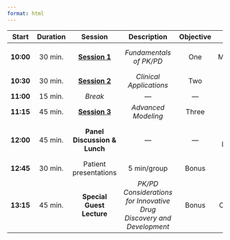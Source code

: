 ```yaml
---
format: html
---
```


|    Start   |  Duration  |   Session                                       |        Description        |      Objective    |                 Speaker                |
|:----------:|:----------:|:-----------------------------------------------:|:-------------------------:|:-----------------:|:--------------------------------------:|
| **10:00**  |   30 min.  |  [**Session 1**](sessions/session_01/page.html) | *Fundamentals of PK/PD*   |         One       | Jacob K. McPherson, Pharm.D.           |
| **10:30**  |   30 min.  |  [**Session 2**](sessions/session_02/page.html) | *Clinical Applications*   |         Two       |                    "                   |
| **11:00**  |   15 min.  |  *Break*                                        |            —              |         —         |                    —                   |
| **11:15**  |   45 min.  |  [**Session 3**](sessions/session_03/page.html) |   *Advanced Modeling*     |        Three      |                    "                   |
| **12:00**  |   45 min.  |  **Panel Discussion & Lunch**                   |            —              |         —         |  Taryn A. Eubank, Pharm.D., SC, JKM    |
| **12:45**  |   30 min.  |  Patient presentations                          |      5 min/group          |        Bonus      |                    —                   |
| **13:15**  |   45 min.  |  **Special Guest Lecture**                      |*PK/PD Considerations for Innovative Drug Discovery and Development* |       Bonus       |        Srinivas Chamakuri, Ph.D.       |
